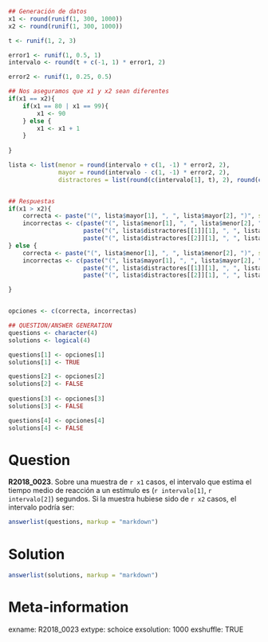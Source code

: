 ```r
## Generación de datos
x1 <- round(runif(1, 300, 1000))
x2 <- round(runif(1, 300, 1000))

t <- runif(1, 2, 3)

error1 <- runif(1, 0.5, 1)
intervalo <- round(t + c(-1, 1) * error1, 2)

error2 <- runif(1, 0.25, 0.5)

## Nos aseguramos que x1 y x2 sean diferentes
if(x1 == x2){
    if(x1 == 80 | x1 == 99){
        x1 <- 90
    } else {
        x1 <- x1 + 1
    }
    
}

lista <- list(menor = round(intervalo + c(1, -1) * error2, 2),
              mayor = round(intervalo - c(1, -1) * error2, 2),
              distractores = list(round(c(intervalo[1], t), 2), round(c(t, intervalo[2]), 2)))


## Respuestas
if(x1 > x2){
    correcta <- paste("(", lista$mayor[1], ", ", lista$mayor[2], ")", sep = "")
    incorrectas <- c(paste("(", lista$menor[1], ", ", lista$menor[2], ")", sep = ""),
                     paste("(", lista$distractores[[1]][1], ", ", lista$distractores[[1]][2], ")", sep = ""),
                     paste("(", lista$distractores[[2]][1], ", ", lista$distractores[[2]][2], ")", sep = ""))
} else {
    correcta <- paste("(", lista$menor[1], ", ", lista$menor[2], ")", sep = "")
    incorrectas <- c(paste("(", lista$mayor[1], ", ", lista$mayor[2], ")", sep = ""),
                     paste("(", lista$distractores[[1]][1], ", ", lista$distractores[[1]][2], ")", sep = ""),
                     paste("(", lista$distractores[[2]][1], ", ", lista$distractores[[2]][2], ")", sep = ""))

}


opciones <- c(correcta, incorrectas)

## QUESTION/ANSWER GENERATION
questions <- character(4)
solutions <- logical(4)

questions[1] <- opciones[1]
solutions[1] <- TRUE

questions[2] <- opciones[2]
solutions[2] <- FALSE
    
questions[3] <- opciones[3]
solutions[3] <- FALSE

questions[4] <- opciones[4]
solutions[4] <- FALSE
```
Question
========
**R2018_0023**. Sobre una muestra de `r x1` casos, el intervalo que estima el tiempo medio de reacción a un estímulo es (`r intervalo[1]`, `r intervalo[2]`) segundos. Si la muestra hubiese sido de `r x2` casos, el intervalo podría ser:

```r
answerlist(questions, markup = "markdown")
```
  
Solution
========

```r
answerlist(solutions, markup = "markdown")
```

Meta-information
================
exname: R2018_0023
extype: schoice
exsolution: 1000
exshuffle: TRUE